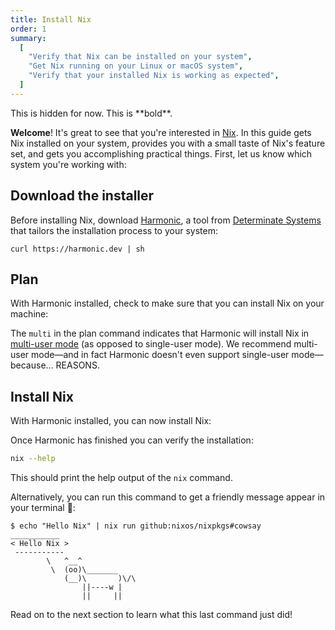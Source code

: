 ```yaml
---
title: Install Nix
order: 1
summary:
  [
    "Verify that Nix can be installed on your system",
    "Get Nix running on your Linux or macOS system",
    "Verify that your installed Nix is working as expected",
  ]
---
```


<Callout show="Hello" id="hello" client:load>
This is hidden for now. This is **bold**.
</Callout>

**Welcome**! It's great to see that you're interested in [Nix]. In this guide gets Nix installed on your system, provides you with a small taste of Nix's feature set, and gets you accomplishing practical things. First, let us know which system you're working with:

<Systems client:load />

## Download the installer

Before installing Nix, download [Harmonic], a tool from [Determinate Systems][detsys] that tailors the installation process to your system:

```shell
curl https://harmonic.dev | sh
```

## Plan

With Harmonic installed, check to make sure that you can install Nix on your machine:

<Harmonic command="plan" client:load />

The `multi` in the plan command indicates that Harmonic will install Nix in [multi-user
mode][multi] (as opposed to single-user mode). We recommend multi-user mode&mdash;and in fact
Harmonic doesn't even support single-user mode&mdash;because... REASONS.

## Install Nix

With Harmonic installed, you can now install Nix:

<Harmonic command="install" client:load />

Once Harmonic has finished you can verify the installation:

```bash
nix --help
```

This should print the help output of the `nix` command.

Alternatively, you can run this command to get a friendly message appear in your terminal 🙂:

```
$ echo "Hello Nix" | nix run github:nixos/nixpkgs#cowsay
___________
< Hello Nix >
 -----------
        \   ^__^
         \  (oo)\_______
            (__)\       )\/\
                ||----w |
                ||     ||
```

Read on to the next section to learn what this last command just did!

[detsys]: https://determinate.systems
[harmonic]: /concepts/harmonic
[multi]: https://nixos.org/manual/nix/stable/installation/multi-user
[nix]: https://nixos.org
